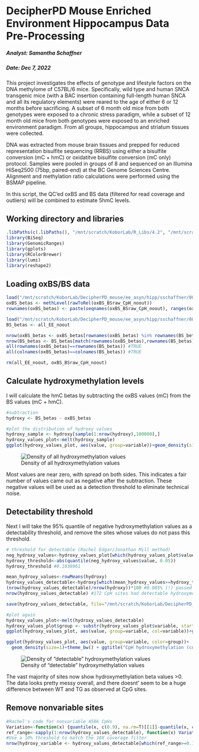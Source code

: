 DecipherPD Mouse Enriched Environment Hippocampus Data Pre-Processing
================================

##### Analyst: Samantha Schaffner
##### Date: Dec 7, 2022

This project investigates the effects of genotype and lifestyle factors on the DNA methylome of C57BL/6 mice. Specifically, wild type and human SNCA transgenic mice (with a BAC insertion containing full-length human SNCA and all its regulatory elements) were reared to the age of either 6 or 12 months before sacrificing. A subset of 6 month old mice from both genotypes were exposed to a chronic stress paradigm, while a subset of 12 month old mice from both genotypes were exposed to an enriched environment paradigm. From all groups, hippocampus and striatum tissues were collected.

DNA was extracted from mouse brain tissues and prepped for reduced representation bisulfite sequencing (RRBS) using either a bisulfite conversion (mC + hmC) or oxidatitve bisulfite conversion (mC only) protocol. Samples were pooled in groups of 8 and sequenced on an Illumina HiSeq2500 (75bp, paired-end) at the BC Genome Sciences Centre. Alignment and methylation ratio calculations were performed using the BSMAP pipeline.

In this script, the QC'ed oxBS and BS data (filtered for read coverage and outliers) will be combined to estimate 5hmC levels.

## Working directory and libraries
```r
.libPaths(c(.libPaths(), "/mnt/scratch/KoborLab/R_Libs/4.2", "/mnt/scratch/KoborLab/Personal_Folders/sschaffner/Rstudio/R/x86_64-pc-linux-gnu-library/4.0/"))
library(BiSeq)
library(GenomicRanges)
library(gplots)
library(RColorBrewer)
library(lumi)
library(reshape2)
```

## Loading oxBS/BS data

```r
load("/mnt/scratch/KoborLab/DecipherPD_mouse/ee_asyn/hipp/sschaffner/082022/5-methdiff_DNAm_DNAhm/preprocessing/oxbisulfite/CpH/hippEE_oxBS_BSraw_CpH_10X_noout.RData")
oxBS_betas <- methLevel(rawToRel(oxBS_BSraw_CpH_noout))
rownames(oxBS_betas) <- paste(seqnames(oxBS_BSraw_CpH_noout), ranges(oxBS_BSraw_CpH_noout), sep=".")

load("/mnt/scratch/KoborLab/DecipherPD_mouse/ee_asyn/hipp/sschaffner/082022/5-methdiff_DNAm_DNAhm/preprocessing/bisulfite/CpH/all_EE_BS_betas_CpH_10X_noout.RData")
BS_betas <- all_EE_noout

nrow(oxBS_betas <- oxBS_betas[rownames(oxBS_betas) %in% rownames(BS_betas),]) #3,286,307
nrow(BS_betas <- BS_betas[match(rownames(oxBS_betas),rownames(BS_betas)),]) #3,286,307
all(rownames(oxBS_betas)==rownames(BS_betas)) #TRUE
all(colnames(oxBS_betas)==colnames(BS_betas)) #TRUE

rm(all_EE_noout, oxBS_BSraw_CpH_noout)
```

## Calculate hydroxymethylation levels
I will calculate the hmC betas by subtracting the oxBS values (mC) from the BS values (mC + hmC).
```r
#subtraction
hydroxy <- BS_betas - oxBS_betas

#plot the distribution of hydroxy values
hydroxy_sample <- hydroxy[sample(1:nrow(hydroxy),100000),]
hydroxy_values_plot<-melt(hydroxy_sample)
ggplot(hydroxy_values_plot, aes(value, group=variable))+geom_density(size=1, color="grey")+theme_bw()
```
![Density of all hydroxymethylation values](/mnt/scratch/KoborLab/DecipherPD_mouse/ee_asyn/hipp/sschaffner/082022/5-methdiff_DNAm_DNAhm/preprocessing/hydroxy/CpH/all_hydroxy_values.png)

Most values are near zero, with spread on both sides. This indicates a fair number of values came out as negative after the subtraction. These negative values will be used as a detection threshold to eliminate technical noise.

## Detectability threshold
Next I will take the 95% quantile of negative hydroxymethylation values as a detectability threshold, and remove the sites whose values do not pass this threshold.
```r
# threshold for detectable (Rachel Edgar/Jonathan Mill method)
neg_hydroxy_values<-hydroxy_values_plot[which(hydroxy_values_plot$value<0),]
hydroxy_threshold<-abs(quantile(neg_hydroxy_values$value, 0.05))
hydroxy_threshold #0.1038961

mean_hydroxy_values<-rowMeans(hydroxy)
hydroxy_values_detectable<-hydroxy[which(mean_hydroxy_values>=hydroxy_threshold),]
(nrow(hydroxy_values_detectable)/nrow(hydroxy))*100 #0.005% (!) passed detectability threshold 
nrow(hydroxy_values_detectable) #172 CpH sites had detectable hydroxymethylation (!)

save(hydroxy_values_detectable, file="/mnt/scratch/KoborLab/DecipherPD_mouse/ee_asyn/hipp/sschaffner/082022/5-methdiff_DNAm_DNAhm/preprocessing/hydroxy/CpH/all_EE_hmC_betas_CpH_10X_noout.RData")

#plot again
hydroxy_values_plot<-melt(hydroxy_values_detectable)
hydroxy_values_plot$group <- substr(hydroxy_values_plot$variable, start=1, stop=4)
ggplot(hydroxy_values_plot, aes(value, group=variable, col=variable))+geom_density(size=1)+theme_bw() + facet_wrap(~group) + geom_vline(xintercept=0)

ggplot(hydroxy_values_plot, aes(value, group=variable, color=group))+
  geom_density(size=1)+theme_bw() + ggtitle("CpH hydroxymethylation (coverage-filtered)") + scale_color_manual(values=c("palegreen3","plum3","grey70","black"))
```

![Density of "detectable" hydroxymethylation values](/mnt/scratch/KoborLab/DecipherPD_mouse/ee_asyn/hipp/sschaffner/082022/5-methdiff_DNAm_DNAhm/preprocessing/hydroxy/CpH/beta_dist_10X.png)

The vast majority of sites now show hydroxymethylation beta values >0. The data looks pretty messy overall, and there doesnt' seem to be a huge difference between WT and TG as observed at CpG sites.

## Remove nonvariable sites
```r
#Rachel's code for nonvariable 450k CpHs
Variation<-function(x) {quantile(x, c(0.9), na.rm=T)[[1]]-quantile(x, c(0.1), na.rm=T)[[1]]}
ref_range<-sapply(1:nrow(hydroxy_values_detectable), function(x) Variation(hydroxy_values_detectable[x,]))
#Use a 10% threshold to match the 10X coverage filter
nrow(hydroxy_variable <- hydroxy_values_detectable[which(ref_range>=0.1),]) #all sites pass variability filter
```
